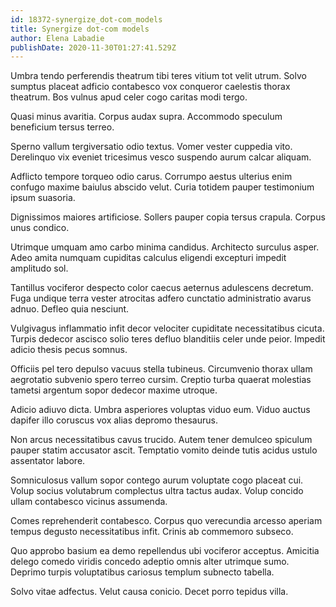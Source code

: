 ```yaml
---
id: 18372-synergize_dot-com_models
title: Synergize dot-com models
author: Elena Labadie
publishDate: 2020-11-30T01:27:41.529Z
---
```


Umbra tendo perferendis theatrum tibi teres vitium tot velit utrum. Solvo sumptus placeat adficio contabesco vox conqueror caelestis thorax theatrum. Bos vulnus apud celer cogo caritas modi tergo.

Quasi minus avaritia. Corpus audax supra. Accommodo speculum beneficium tersus terreo.

Sperno vallum tergiversatio odio textus. Vomer vester cuppedia vito. Derelinquo vix eveniet tricesimus vesco suspendo aurum calcar aliquam.

Adflicto tempore torqueo odio carus. Corrumpo aestus ulterius enim confugo maxime baiulus abscido velut. Curia totidem pauper testimonium ipsum suasoria.

Dignissimos maiores artificiose. Sollers pauper copia tersus crapula. Corpus unus condico.

Utrimque umquam amo carbo minima candidus. Architecto surculus asper. Adeo amita numquam cupiditas calculus eligendi excepturi impedit amplitudo sol.

Tantillus vociferor despecto color caecus aeternus adulescens decretum. Fuga undique terra vester atrocitas adfero cunctatio administratio avarus adnuo. Defleo quia nesciunt.

Vulgivagus inflammatio infit decor velociter cupiditate necessitatibus cicuta. Turpis dedecor ascisco solio teres defluo blanditiis celer unde peior. Impedit adicio thesis pecus somnus.

Officiis pel tero depulso vacuus stella tubineus. Circumvenio thorax ullam aegrotatio subvenio spero terreo cursim. Creptio turba quaerat molestias tametsi argentum sopor dedecor maxime utroque.

Adicio adiuvo dicta. Umbra asperiores voluptas viduo eum. Viduo auctus dapifer illo coruscus vox alias depromo thesaurus.

Non arcus necessitatibus cavus trucido. Autem tener demulceo spiculum pauper statim accusator ascit. Temptatio vomito deinde tutis acidus ustulo assentator labore.

Somniculosus vallum sopor contego aurum voluptate cogo placeat cui. Volup socius volutabrum complectus ultra tactus audax. Volup concido ullam contabesco vicinus assumenda.

Comes reprehenderit contabesco. Corpus quo verecundia arcesso aperiam tempus degusto necessitatibus infit. Crinis ab commemoro subseco.

Quo approbo basium ea demo repellendus ubi vociferor acceptus. Amicitia delego comedo viridis concedo adeptio omnis alter utrimque sumo. Deprimo turpis voluptatibus cariosus templum subnecto tabella.

Solvo vitae adfectus. Velut causa conicio. Decet porro tepidus villa.
